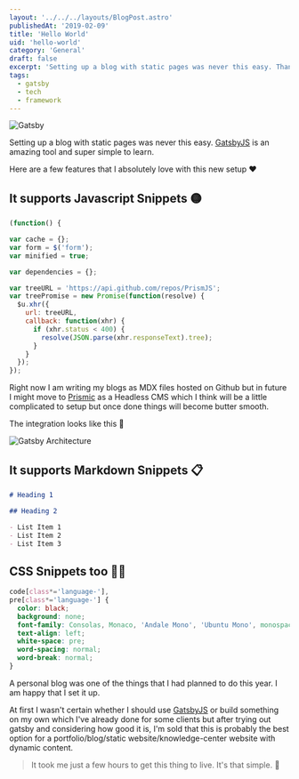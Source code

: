 ```yaml
---
layout: '../../../layouts/BlogPost.astro'
publishedAt: '2019-02-09'
title: 'Hello World'
uid: 'hello-world'
category: 'General'
draft: false
excerpt: 'Setting up a blog with static pages was never this easy. Thanks to Gatsby for making it super easy and fun.'
tags:
  - gatsby
  - tech
  - framework
---
```



<img src={hero} alt="Gatsby" />

Setting up a blog with static pages was never this easy. [GatsbyJS](https://www.gatsbyjs.org/) is an amazing tool and super simple to learn.

Here are a few features that I absolutely love with this new setup ❤️

## It supports Javascript Snippets 🟡

```js
(function() {

var cache = {};
var form = $('form');
var minified = true;

var dependencies = {};

var treeURL = 'https://api.github.com/repos/PrismJS';
var treePromise = new Promise(function(resolve) {
  $u.xhr({
    url: treeURL,
    callback: function(xhr) {
      if (xhr.status < 400) {
        resolve(JSON.parse(xhr.responseText).tree);
      }
    }
  });
});
```

Right now I am writing my blogs as MDX files hosted on Github but in future I might move to [Prismic](https://prismic.io/) as a Headless CMS which I think will be a little complicated to setup but once done
things will become butter smooth.

The integration looks like this 🔭


<img src={gatsby} alt="Gatsby Architecture" />

## It supports Markdown Snippets 📋

```md
# Heading 1

## Heading 2

- List Item 1
- List Item 2
- List Item 3
```

## CSS Snippets too 💅🏻

```css
code[class*='language-'],
pre[class*='language-'] {
  color: black;
  background: none;
  font-family: Consolas, Monaco, 'Andale Mono', 'Ubuntu Mono', monospace;
  text-align: left;
  white-space: pre;
  word-spacing: normal;
  word-break: normal;
}
```

A personal blog was one of the things that I had planned to do this year. I am happy that I set it up.

At first I wasn't certain whether I should use [GatsbyJS](https://www.gatsbyjs.org/) or build something on my own which I've already done for some clients
but after trying out gatsby and considering how good it is, I'm sold that this is probably
the best option for a portfolio/blog/static website/knowledge-center website with dynamic content.

> It took me just a few hours to get this thing to live. It's that simple. 🤪
